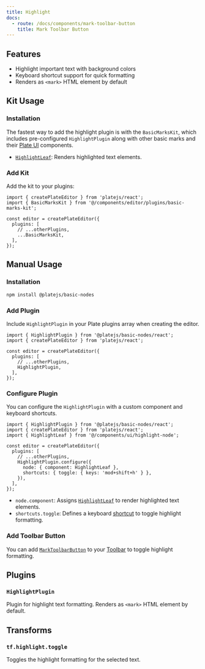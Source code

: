 ```yaml
---
title: Highlight
docs:
  - route: /docs/components/mark-toolbar-button
    title: Mark Toolbar Button
---
```


<ComponentPreview name="basic-marks-demo" />

<PackageInfo>

## Features

- Highlight important text with background colors
- Keyboard shortcut support for quick formatting
- Renders as `<mark>` HTML element by default

</PackageInfo>

## Kit Usage

<Steps>

### Installation

The fastest way to add the highlight plugin is with the `BasicMarksKit`, which includes pre-configured `HighlightPlugin` along with other basic marks and their [Plate UI](/docs/installation/plate-ui) components.

<ComponentSource name="basic-marks-kit" />

- [`HighlightLeaf`](/docs/components/highlight-node): Renders highlighted text elements.

### Add Kit

Add the kit to your plugins:

```tsx
import { createPlateEditor } from 'platejs/react';
import { BasicMarksKit } from '@/components/editor/plugins/basic-marks-kit';

const editor = createPlateEditor({
  plugins: [
    // ...otherPlugins,
    ...BasicMarksKit,
  ],
});
```

</Steps>

## Manual Usage

<Steps>

### Installation

```bash
npm install @platejs/basic-nodes
```

### Add Plugin

Include `HighlightPlugin` in your Plate plugins array when creating the editor.

```tsx
import { HighlightPlugin } from '@platejs/basic-nodes/react';
import { createPlateEditor } from 'platejs/react';

const editor = createPlateEditor({
  plugins: [
    // ...otherPlugins,
    HighlightPlugin,
  ],
});
```

### Configure Plugin

You can configure the `HighlightPlugin` with a custom component and keyboard shortcuts.

```tsx
import { HighlightPlugin } from '@platejs/basic-nodes/react';
import { createPlateEditor } from 'platejs/react';
import { HighlightLeaf } from '@/components/ui/highlight-node';

const editor = createPlateEditor({
  plugins: [
    // ...otherPlugins,
    HighlightPlugin.configure({
      node: { component: HighlightLeaf },
      shortcuts: { toggle: { keys: 'mod+shift+h' } },
    }),
  ],
});
```

- `node.component`: Assigns [`HighlightLeaf`](/docs/components/highlight-node) to render highlighted text elements.
- `shortcuts.toggle`: Defines a keyboard [shortcut](/docs/plugin-shortcuts) to toggle highlight formatting.

### Add Toolbar Button

You can add [`MarkToolbarButton`](/docs/components/mark-toolbar-button) to your [Toolbar](/docs/toolbar) to toggle highlight formatting.

</Steps>

## Plugins

### `HighlightPlugin`

Plugin for highlight text formatting. Renders as `<mark>` HTML element by default.

## Transforms

### `tf.highlight.toggle`

Toggles the highlight formatting for the selected text. 